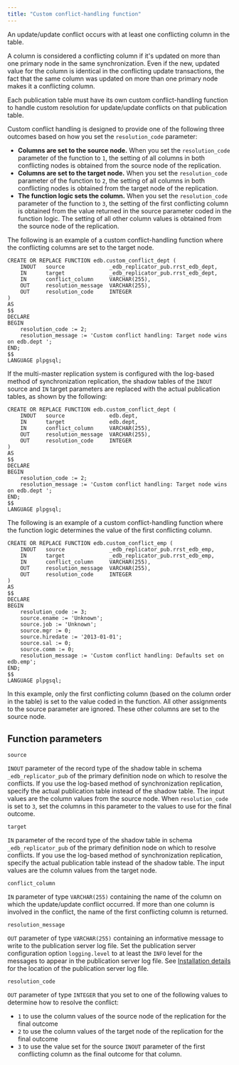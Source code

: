 ```yaml
---
title: "Custom conflict-handling function"
---
```


<div id="custom_conflict_handling_function" class="registered_link"></div>

An update/update conflict occurs with at least one conflicting column in the table.

A column is considered a conflicting column if it's updated on more than one primary node in the same synchronization. Even if the new, updated value for the column is identical in the conflicting update transactions, the fact that the same column was updated on more than one primary node makes it a conflicting column.

Each publication table must have its own custom conflict-handling function to handle custom resolution for update/update conflicts on that publication table.

Custom conflict handling is designed to provide one of the following three outcomes based on how you set the `resolution_code` parameter:

-   **Columns are set to the source node.** When you set the `resolution_code` parameter of the function to `1`, the setting of all columns in both conflicting nodes is obtained from the source node of the replication.
-   **Columns are set to the target node.** When you set the `resolution_code` parameter of the function to `2`, the setting of all columns in both conflicting nodes is obtained from the target node of the replication.
-   **The function logic sets the column.** When you set the `resolution_code` parameter of the function to `3`, the setting of the first conflicting column is obtained from the value returned in the source parameter coded in the function logic. The setting of all other column values is obtained from the source node of the replication.

The following is an example of a custom conflict-handling function where the conflicting columns are set to the target node.

```shell
CREATE OR REPLACE FUNCTION edb.custom_conflict_dept (
    INOUT   source              _edb_replicator_pub.rrst_edb_dept,
    IN      target              _edb_replicator_pub.rrst_edb_dept,
    IN      conflict_column     VARCHAR(255),
    OUT     resolution_message  VARCHAR(255),
    OUT     resolution_code     INTEGER
)
AS
$$
DECLARE
BEGIN
    resolution_code := 2;
    resolution_message := 'Custom conflict handling: Target node wins on edb.dept ';
END;
$$
LANGUAGE plpgsql;
```

If the multi-master replication system is configured with the log-based method of synchronization replication, the shadow tables of the `INOUT` source and `IN` target parameters are replaced with the actual publication tables, as shown by the following:

```shell
CREATE OR REPLACE FUNCTION edb.custom_conflict_dept (
    INOUT   source              edb.dept,
    IN      target              edb.dept,
    IN      conflict_column     VARCHAR(255),
    OUT     resolution_message  VARCHAR(255),
    OUT     resolution_code     INTEGER
)
AS
$$
DECLARE
BEGIN
    resolution_code := 2;
    resolution_message := 'Custom conflict handling: Target node wins on edb.dept ';
END;
$$
LANGUAGE plpgsql;
```

The following is an example of a custom conflict-handling function where the function logic determines the value of the first conflicting column.

```shell
CREATE OR REPLACE FUNCTION edb.custom_conflict_emp (
    INOUT   source              _edb_replicator_pub.rrst_edb_emp,
    IN      target              _edb_replicator_pub.rrst_edb_emp,
    IN      conflict_column     VARCHAR(255),
    OUT     resolution_message  VARCHAR(255),
    OUT     resolution_code     INTEGER
)
AS
$$
DECLARE
BEGIN
    resolution_code := 3;
    source.ename := 'Unknown';
    source.job := 'Unknown';
    source.mgr := 0;
    source.hiredate := '2013-01-01';
    source.sal := 0;
    source.comm := 0;
    resolution_message := 'Custom conflict handling: Defaults set on edb.emp';
END;
$$
LANGUAGE plpgsql;
```

In this example, only the first conflicting column (based on the column order in the table) is set to the value coded in the function. All other assignments to the source parameter are ignored. These other columns are set to the source node.

## Function parameters

`source`

`INOUT` parameter of the record type of the shadow table in schema `_edb_replicator_pub` of the primary definition node on which to resolve the conflicts. If you use the log-based method of synchronization replication, specify the actual publication table instead of the shadow table. The input values are the column values from the source node. When `resolution_code` is set to `3`, set the columns in this parameter to the values to use for the final outcome.

`target`

`IN` parameter of the record type of the shadow table in schema `_edb_replicator_pub` of the primary definition node on which to resolve conflicts. If you use the log-based method of synchronization replication, specify the actual publication table instead of the shadow table. The input values are the column values from the target node.

`conflict_column`

`IN` parameter of type `VARCHAR(255)` containing the name of the column on which the update/update conflict occurred. If more than one column is involved in the conflict, the name of the first conflicting column is returned.

`resolution_message`

`OUT` parameter of type `VARCHAR(255)` containing an informative message to write to the publication server log file. Set the publication server configuration option `logging.level` to at least the `INFO` level for the messages to appear in the publication server log file. See [Installation details](/eprs/latest/03_installation/03_installing_rpm_package/installation_details) for the location of the publication server log file.

`resolution_code`

`OUT` parameter of type `INTEGER` that you set to one of the following values to determine how to resolve the conflict: 
-  `1` to use the column values of the source node of the replication for the final outcome 
-  `2` to use the column values of the target node of the replication for the final outcome
-  `3` to use the value set for the source `INOUT` parameter of the first conflicting column as the final outcome for that column.

